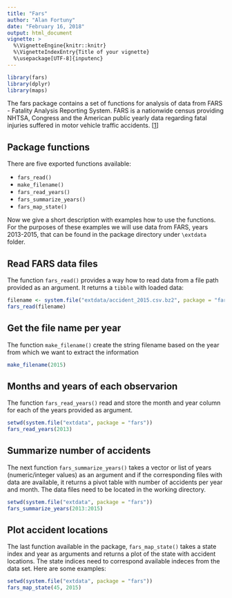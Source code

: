 ```yaml
---
title: "Fars"
author: "Alan Fortuny"
date: "February 16, 2018"
output: html_document
vignette: >
  %\VignetteEngine{knitr::knitr}
  %\VignetteIndexEntry{Title of your vignette}
  %\usepackage[UTF-8]{inputenc}
---
```


```r
library(fars)
library(dplyr)
library(maps)
```

The fars package contains a set of functions for analysis of data from FARS - Fatality Analysis Reporting System. FARS is a nationwide census providing NHTSA, Congress and the American public yearly data regarding fatal injuries suffered in motor vehicle traffic accidents. [[1](http://www.nhtsa.gov/Data/Fatality-Analysis-Reporting-System-(FARS))]

## Package functions

There are five exported functions available:

- `fars_read()`
- `make_filename()`
- `fars_read_years()`
- `fars_summarize_years()`
- `fars_map_state()`

Now we give a short description with examples how to use the functions. For the purposes of these examples we will use data from FARS, years 2013-2015, that can be found in the package directory under `\extdata` folder.

## Read FARS data files

The function `fars_read()` provides a way how to read data from a file path provided as an argument. It returns a `tibble` with loaded data:

```r
filename <- system.file("extdata/accident_2015.csv.bz2", package = "fars")
fars_read(filename)
```


## Get the file name per year

The function `make_filename()` create the string filename based on the year from which we want to extract the information 

```r
make_filename(2015)
```

## Months and years of each observarion

The function `fars_read_years()` read and store the month and year column for each of the years provided as argument.

```r
setwd(system.file("extdata", package = "fars"))
fars_read_years(2013)
```



## Summarize number of accidents

The next function `fars_summarize_years()` takes a vector or list of years (numeric/integer values) as an argument and if the corresponding files with data are available, it returns a pivot table with number of accidents per year and month. The data files need to be located in the working directory.

```r
setwd(system.file("extdata", package = "fars"))
fars_summarize_years(2013:2015)
```

## Plot accident locations

The last function available in the package, `fars_map_state()` takes a state index and year as arguments and returns a plot of the state with accident locations. The state indices need to correspond available indeces from the data set. Here are some examples:

```r
setwd(system.file("extdata", package = "fars"))
fars_map_state(45, 2015)
```

